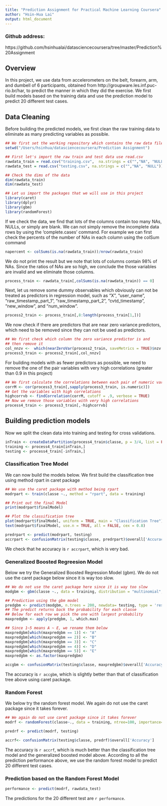 ```yaml
---
title: "Prediction Assignment for Practical Machine Learning Coursera"
author: "Hsin-Hua Lai"
output: html_document
---
```

### Github address:
https://github.com/hsinhualai/datasciencecoursera/tree/master/Prediction%20Assignment

## Overview
In this project, we use data from accelerometers on the belt, forearm, arm, and dumbell of 6 participants, obtained from http://groupware.les.inf.puc-rio.br/har, to predict the manner in which they did the exercise. We first build models based on the training data and use the prediction model to predict 20 different test cases.

## Data Cleaning 
Before building the predicted models, we first clean the raw training data to eliminate as many predicting variables as possible.
```r
## We first set the working repository which contains the raw data files
setwd("/Users/hsinhua/datasciencecoursera/Prediction Assignment")

## First let's import the raw train and test data use read.csv 
rawdata_train = read.csv("training.csv",  na.strings = c("","NA", "NULL"))
rawdata_test = read.csv("testing.csv", na.strings = c("","NA", "NULL"))

## Check the dims of the data
dim(rawdata_train)
dim(rawdata_test)

## Let us import the packages that we will use in this project
library(caret)
library(dplyr)
library(gbm)
library(randomForest)
```

If we check the data, we find that lots of the columns contain too many NAs, NULLs, or simply are blank. We can not simply remove the incomplete data rows by using the 'complete.cases' command. For example we can first check the percents of the number of NAs in each column using the colSum command
```r
napercent <- colSums(is.na(rawdata_train))/nrow(rawdata_train)
```
We do not print the result but we note that lots of columns contain 98% of NAs. Since the ratios of NAs are so high, we conclude the those variables are invalid and we eliminate those columns. 
```r
process_train <- rawdata_train[,colSums(is.na(rawdata_train)) == 0]
```

Next, let us remove some dummy observables which obviously can not be treated as predictors in regression model, such as "X", "user_name", "raw_timestamp_part_1", "raw_timestamp_part_2", "cvtd_timestamp", "new_window", and "num_window".
```r
process2_train <- process_train[,8:length(process_train[1,])]
```

We now check if there are predictors that are near zero variance predictors, which need to be removed since they can not be used as predictors.
```r
## We first check which column the zero variance predictor is and
## then remove it
col_nnzv <-  which(nearZeroVar(process2_train, saveMetrics = TRUE)$nzv == FALSE)
process3_train <- process2_train[,col_nnzv]
```

For building models with as fewer predictors as possible, we need to remove the one of the pair variables with very high correlations (greater than 0.9 in this project)
```r
## We first calculate the correlations between each pair of numeric variables
corrM <- cor(process3_train[,sapply(process3_train, is.numeric)])
## Get the variables with high correlations
highcorrvb <- findCorrelation(corrM, cutoff = .9, verbose = TRUE)
## Now we remove those variables with very high correlations
process4_train <- process3_train[,-highcorrvb]
```

## Building prediction models
Now we split the clean data into training and testing for cross validations.
```r
inTrain <- createDataPartition(process4_train$classe, p = 3/4, list = FALSE)
training <- process4_train[inTrain,]
testing <- process4_train[-inTrain,]
```

### Classification Tree Model
We can now build the models below. We first build the classification tree using method rpart in caret package
```r
## We use the caret package with method being rpart
modrpart <- train(classe ~., method = "rpart", data = training)

## Print out the final Model
print(modrpart$finalModel)

## Plot the classification tree
plot(modrpart$finalModel, uniform = TRUE, main = "Classification Tree")
text(modrpart$finalModel, use.n = TRUE, all = FALSE, cex = 0.8)
```

```r
predrpart <- predict(modrpart, testing)
accrpart <- confusionMatrix(testing$classe, predrpart)$overall['Accuracy']
```

We check that he accuracy is `r accrpart`, which is very bad.

### Generalized Boosted Regreesion Model
Below we try the Generalized Boosted Regression Model (gbm). We do not use the caret package below since it is way too slow.
```r
## We do not use the caret package here since it is way too slow
modgbm <- gbm(classe ~., data = training, distribution = "multinomial", n.trees = 200, interaction.depth = 4, shrinkage = 0.005)

## Prediction using the gbm model
predgbm <- predict(modgbm, n.trees = 200, newdata= testing, type = 'response')
## The predict returns back the probability for each classe
## Below for each row we pick the one with largest probability
maxpredgbm <- apply(predgbm, 1, which.max)

## Since 1~5 means A ~ E, we rename them below
maxpredgbm[which(maxpredgbm == 1)] <- "A"
maxpredgbm[which(maxpredgbm == 2)] <- "B"
maxpredgbm[which(maxpredgbm == 3)] <- "C"
maxpredgbm[which(maxpredgbm == 4)] <- "D"
maxpredgbm[which(maxpredgbm == 5)] <- "E"
maxpredgbm <- as.factor(maxpredgbm)
```

```r
accgbm <- confusionMatrix(testing$classe, maxpredgbm)$overall['Accuracy']
```
The accuracy is `r accgbm`, which is slightly better than that of classification tree above using caret package.

### Random Forest
We below try the random forest model. We again do not use the caret package since it takes forever.
```r
## We again do not use caret package since it takes forever
modrf <- randomForest(classe~., data = training, ntree=100, importance=TRUE, prox = TRUE)

predrf <- predict(modrf, testing)
```

```r
accrf<- confusionMatrix(testing$classe, predrf)$overall['Accuracy']
```
The accuracy is `r accrf`, which is much better than the classification tree model and the generalized boosted model above. According to all the prediction performance above, we use the random forest model to predict 20 different test cases. 

### Prediction based on the Random Forest Model
```r
performance <- predict(modrf, rawdata_test)
```
The predictions for the 20 different test are `r performance`.